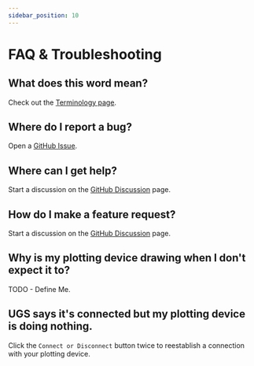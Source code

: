 ```yaml
---
sidebar_position: 10
---
```


# FAQ & Troubleshooting

## What does this word mean?

Check out the [Terminology page](./terminology).

## Where do I report a bug?

Open a [GitHub Issue](https://github.com/TravisBumgarner/gcode2dplotterart/issues).

## Where can I get help?

Start a discussion on the [GitHub Discussion](https://github.com/TravisBumgarner/gcode2dplotterart/discussions) page.

## How do I make a feature request?

Start a discussion on the [GitHub Discussion](https://github.com/TravisBumgarner/gcode2dplotterart/discussions) page.

## Why is my plotting device drawing when I don't expect it to?

TODO - Define Me.

## UGS says it's connected but my plotting device is doing nothing.

Click the `Connect or Disconnect` button twice to reestablish a connection with your plotting device.